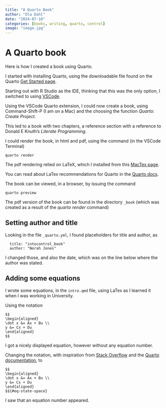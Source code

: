 ```yaml
---
title: "A Quarto Book"
author: "Ola Dahl"
date: "2024-07-10"
categories: [books, writing, quarto, control]
image: "image.jpg"
---
```


# A Quarto book

Here is how I created a book using Quarto.

I started with installing Quarto, using the downloadable file found on
the Quarto [Get Started page](https://quarto.org/docs/get-started/){target="_blank"}. 

Starting out with R Studio as the IDE, thinking that this was the only option, I switched to using 
[VSCode](https://quarto.org/docs/get-started/hello/vscode.html){target="_blank"}.

Using the VSCode Quarto extension, I could now create a book, using Command-Shift-P (I am on a Mac) and the choosing
the function _Quarto: Create Project_.

This led to a book with two chapters, a reference section with a reference to Donald E Knuth's _Literate Programming_.

I could render the book, in html and pdf, using the command (in the VSCode Terminal)
```
quarto render
```

The pdf rendering relied on LaTeX, which I installed from this [MacTex page](https://tug.org/mactex/){target="_blank"}.

You can read about LaTex recommendations for Quarto in the [Quarto docs](https://quarto.org/docs/output-formats/pdf-engine.html){target="_blank"}.

The book can be viewed, in a browser, by issuing the command
```
quarto preview
```

The pdf version of the book can be found in the directory `_book` (which was created as a result of the _quarto render_ command)

## Setting author and title

Looking in the file `_quarto.yml`, I found placeholders for title and author, as

```
  title: "intocontrol_book"
  author: "Norah Jones"
```

I changed those, and also the date, which was on the line below where the author was stated.

## Adding some equations

I wrote some equations, in the `intro.qmd` file, using LaTex as I learned it when I was working in University.

Using the notation

```
$$
\begin{aligned}
\dot x &= Ax + Bu \\
y &= Cx + Du
\end{aligned}
$$
```
I got a nicely displayed equation, however without any equation number.

Changing the notation, with inspiration from [Stack Overflow](https://stackoverflow.com/questions/75230272/losing-equations-numbering-when-i-render-quarto-document-to-word){target="_blank"} and 
the [Quarto documentation](https://quarto.org/docs/authoring/cross-references.html#equations){target="_blank"}, to

```
$$
\begin{aligned}
\dot x &= Ax + Bu \\
y &= Cx + Du
\end{aligned}
$${#eq-state-space}
```

I saw that an equation number appeared.







